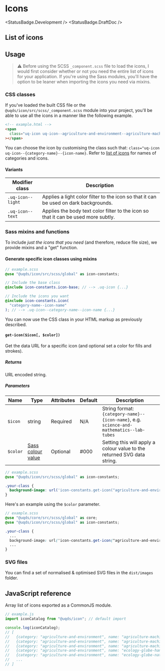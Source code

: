 
# Icons

<StatusBadge.Development />
<StatusBadge.DraftDoc />

## List of icons

<Story id="components-icon--icon" />

## Usage

> ⚠️ Before using the SCSS `_component.scss` file to load the icons, I would
> first consider whether or not you need the entire list of icons for your
> application. If you're using the Sass modules, you'll have the option to be
> leaner when importing the icons you need via mixins.

### CSS classes

If you've loaded the built CSS file or the `@uqds/icon/src/scss/_component.scss`
module into your project, you'll be able to use all the icons in a manner like
the following example.

<span className="uq-icon uq-icon--agriculture-and-environment--agriculture-machine-tractor"></span>

```html
<!-- example.html -->
<span
  class="uq-icon uq-icon--agriculture-and-environment--agriculture-machine-tractor"
></span>
```

You can choose the icon by customising the class such that:
`class="uq-icon uq-icon--{category-name}--{icon-name}`. Refer to
[list of icons](/?path=/docs/components-icon--icon#list-of-icons) for names of
categories and icons.

#### Variants

| Modifier class    | Description                                                                          |
| ----------------- | ------------------------------------------------------------------------------------ |
| `.uq-icon--light` | Applies a light color filter to the icon so that it can be used on dark backgrounds. |
| `.uq-icon--text`  | Applies the body text color filter to the icon so that it can be used more subtly.   |

### Sass mixins and functions

To include _just the icons that you need_ (and therefore, reduce file size), we
provide mixins and a "get" function.

#### Generate specific icon classes using mixins

```scss
// example.scss
@use "@uqds/icon/src/scss/global" as icon-constants;

// Include the base class
@include icon-constants.icon-base; // --> .uq-icon {...}

// Include the icons you want
@include icon-constants.icon(
  "category-name--icon-name"
); // --> .uq-icon--category-name--icon-name {...}
```

You can now use the CSS class in your HTML markup as previously described.

#### `get-icon($icon[, $color])`

Get the data URL for a specific icon (and optional set a color for fills and
strokes).

##### Returns

URL encoded string.

##### Parameters

| Name     | Type                                                                   | Attributes | Default | Description                                                                              |
| -------- | ---------------------------------------------------------------------- | ---------- | ------- | ---------------------------------------------------------------------------------------- |
| `$icon`  | string                                                                 | Required   | N/A     | String format: `{category-name}--{icon-name}`, e.g. `science-and-mathematics--lab-tubes` |
| `$color` | [Sass colour value](https://sass-lang.com/documentation/values/colors) | Optional   | #000    | Setting this will apply a colour value to the returned SVG data string.                  |

```scss
// example.scss
@use "@uqds/icon/src/scss/global" as icon-constants;

.your-class {
  background-image: url('icon-constants.get-icon("agriculture-and-environment--agriculture-machine-tractor")');
}
```

Here's an example using the `$color` parameter.

<span className="uqds-icon--green-example"></span>

```scss
// example.scss
@use "@uqds/core/src/scss/global" as core;
@use "@uqds/icon/src/scss/global" as icon-constants;

.your-class {
  ...
  background-image: url('icon-constants.get-icon("agriculture-and-environment--agriculture-machine-tractor", core.$uq-green)');
  ...
}
```

### SVG files

You can find a set of normalised & optimised SVG files in the `dist/images`
folder.

## JavaScript reference

Array list of icons exported as a CommonJS module.

```js
// example.js
import iconCatalog from "@uqds/icon"; // default import

console.log(iconCatalog);
// [
//   {category: "agriculture-and-environment", name: "agriculture-machine-harvester-1"}
//   {category: "agriculture-and-environment", name: "agriculture-machine-plow-2"}
//   {category: "agriculture-and-environment", name: "agriculture-machine-tractor"}
//   {category: "agriculture-and-environment", name: "ecology-globe-hand"}
//   {category: "agriculture-and-environment", name: "ecology-globe-nature"}
//   ...
// ]
```
